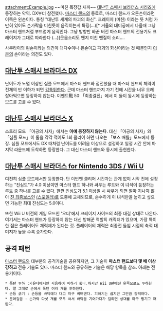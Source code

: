attachment:Example.jpg
~~미친 목장갑 새끼~~
[[대난투 스매시 브라더스 시리즈]]에 등장하는 악역. DX부터 참전했다.
[[마스터 핸드]]의 동료로, 마스터 핸드가 오른손이라면 이쪽은 왼손이다. 통칭 "대난투 세계의 파괴의 화신".
크레이지 (미친) 이라는 뜻 처럼 가만히 있어도 손가락을 미친듯이 움직이는게 특징(...)[* 거울의 대미궁에서 나올때 그냥 마스터 핸드처럼 부드럽게 움직인다. 그냥 방향만 바꾼 버전 마스터 핸드의 전용기도 크레이지가 그대로 따라한다 (...)]웃음소리도 왠지 미친 뺀질이 소리....

사쿠라이의 왼손이라는 의견이 대다수이나 왼손이고 파괴의 화신이라는 것 때문인지 [[미야모토 시게루|이 분]]의 손이라는 의견도 있다.

== [[대난투 스매시 브라더스 DX]] ==
난이도가 노멀 이상인 심플 모드에서 마스터 핸드와 접전했을 때 마스터 핸드의 체력이 전체의 반 이하가 되면 [[갑툭튀]]한다. 근데 마스터 핸드까지 가기 전에 시간을 너무 오래 잡아먹으면 등장하지 않는다.
이벤트戰 50 「최종결전」에서 이 둘이 동시에 등장하는 모드를 고를 수 있다.

== [[대난투 스매시 브라더스 X]] ==
스토리 모드 「아공의 사자」에서는 '''아예 등장하지 않는다'''.
대신 「아공의 사자」와 「심플 모드」이 둘을 각각 적어도 1회 클리어 하면 나오는 「보스 배틀」모드에서 등장. 심플 모드에서도 DX 때처럼 난이도를 어려움 이상으로 설정하고 일정 시간 안에 마지막 라운드에 도착하면 등장한다. 그 대신 마스터 핸드와 동시에 출현한다.

== [[대난투 스매시 브라더스 for Nintendo 3DS / Wii U]] ==
여전히 심플 모드에서만 등장한다. 단 이번엔 클리어 시간과는 관계 없이 시작 전에 설정하는 "진심도"가 4.0 이상이면 마스터 핸드 하나와 싸우는 루트와 이 녀석이 등장하는 루트 중 하나를 고를 수 있다. 한편 진심도가 5.1 이상일 시 싸우게 되면 얼마 지나지 않아 [[진 최종보스]]인 [[마스터 코어|(스포일러)]]로 도중에 교체되므로, 순수하게 이 녀석만을 눕히고 싶으면 가능한 최대 진심도는 5.0이다.

또한 Wii U 버전의 게임 모드인 '오더'에서 크레이지 사이드의 최종 대결 상대로 나온다. 여기서는 마스터 핸드가 등장하지 않는 대신 방해꾼 역할의 캐릭터가 있으며, 가장 특이한 점은 플레이어도 체력제가 된다는 것. 플레이어의 체력은 최종전 돌입 시점의 축적 대미지가 높을 수록 증가한다.

== 공격 패턴 ==
[[마스터 핸드]]와 대부분의 공격기술을 공유하지만, 그 기술이 '''마스터 핸드보다 몇 배 이상 강하고''' 전용 기술도 있다. 마스터 핸드와 공유하는 기술은 해당 항목을 참조. 아래는 전용기이다.
 * 폭탄 투하 :가운데에서만 사용하여 피하기 쉽다.하지만 Wii U판에선 왼쪽으로도 투하한다. 말 그대로 손에서 폭탄 여러 개를 투하한다.
 * 손등 긁기 : 손등을 바닥에다 대고 마구 비벼댄다. 피하기는 쉽지만 그만큼 강력하다.
 * 문어걸음 : 손가락 다섯 개를 모두 써서 바닥을 기어가다가 걸리면 상대를 마구 튕기고 때린다.
